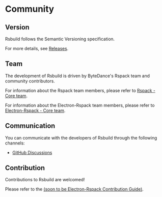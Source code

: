 # Community

## Version

Rsbuild follows the Semantic Versioning specification.

For more details, see [Releases](/community/releases/index).

## Team

The development of Rsbuild is driven by ByteDance's Rspack team and community contributors.

For information about the Rspack team members, please refer to [Rspack - Core team](https://www.rspack.dev/misc/team/core-team).

For information about the Electron-Rspack team members, please refer to [Electron-Rspack - Core team]().

## Communication

You can communicate with the developers of Rsbuild through the following channels:

- [GitHub Discussions](https://github.com/andrewschreiber/electron-rspack/discussions)

## Contribution

Contributions to Rsbuild are welcomed!

Please refer to the [(soon to be Electron-Rspack Contribution Guide)](https://github.com/web-infra-dev/rsbuild/blob/main/CONTRIBUTING.md).
